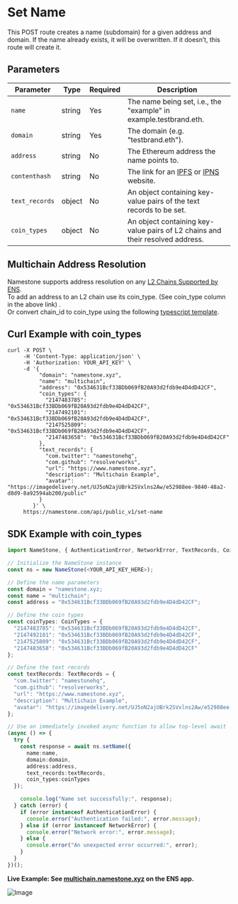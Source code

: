 # Set Name

This POST route creates a name (subdomain) for a given address and domain. If the name already exists, it will be overwritten. If it doesn’t, this route will create it.

## Parameters

| Parameter      | Type   | Required | Description                                                                                                                  |
| -------------- | ------ | -------- | ---------------------------------------------------------------------------------------------------------------------------- |
| `name`         | string | Yes      | The name being set, i.e., the "example" in example.testbrand.eth.                                                            |
| `domain`       | string | Yes      | The domain (e.g. "testbrand.eth").                                                                                           |
| `address`      | string | No       | The Ethereum address the name points to.                                                                                     |
| `contenthash`  | string | No       | The link for an [IPFS](https://docs.ipfs.tech/) or [IPNS](https://docs.ipfs.tech/concepts/ipns/#mutability-in-ipfs) website. |
| `text_records` | object | No       | An object containing key-value pairs of the text records to be set.                                                          |
| `coin_types`   | object | No       | An object containing key-value pairs of L2 chains and their resolved address.                                                |

## Multichain Address Resolution

Namestone supports address resolution on any [L2 Chains Supported by ENS](https://github.com/ensdomains/address-encoder/blob/master/docs/supported-cryptocurrencies.md).  
To add an address to an L2 chain use its coin_type. (See coin_type column in the above link) .  
Or convert chain_id to coin_type using the following [typescript template](https://stackblitz.com/edit/stackblitz-starters-mfk6i5?file=src%2Findex.ts).

## Curl Example with coin_types

```
curl -X POST \
     -H 'Content-Type: application/json' \
     -H 'Authorization: YOUR_API_KEY' \
     -d '{
          "domain": "namestone.xyz",
          "name": "multichain",
          "address": "0x534631Bcf33BDb069fB20A93d2fdb9e4D4dD42CF",
          "coin_types": {
            "2147483785": "0x534631Bcf33BDb069fB20A93d2fdb9e4D4dD42CF",
            "2147492101": "0x534631Bcf33BDb069fB20A93d2fdb9e4D4dD42CF",
            "2147525809": "0x534631Bcf33BDb069fB20A93d2fdb9e4D4dD42CF",
            "2147483658": "0x534631Bcf33BDb069fB20A93d2fdb9e4D4dD42CF"
          },
          "text_records": {
            "com.twitter": "namestonehq",
            "com.github": "resolverworks",
            "url": "https://www.namestone.xyz",
            "description": "Multichain Example",
            "avatar": "https://imagedelivery.net/UJ5oN2ajUBrk2SVxlns2Aw/e52988ee-9840-48a2-d8d9-8a92594ab200/public"
          }
        }' \
     https://namestone.com/api/public_v1/set-name
```

## SDK Example with coin_types

```typescript
import NameStone, { AuthenticationError, NetworkError, TextRecords, CoinTypes } from '@namestone/namestone-sdk';

// Initialize the NameStone instance
const ns = new NameStone(<YOUR_API_KEY_HERE>);

// Define the name parameters
const domain = "namestone.xyz;
const name = "multichain";
const address = "0x534631Bcf33BDb069fB20A93d2fdb9e4D4dD42CF";

// Define the coin types
const coinTypes: CoinTypes = {
  "2147483785": "0x534631Bcf33BDb069fB20A93d2fdb9e4D4dD42CF",
  "2147492101": "0x534631Bcf33BDb069fB20A93d2fdb9e4D4dD42CF",
  "2147525809": "0x534631Bcf33BDb069fB20A93d2fdb9e4D4dD42CF",
  "2147483658": "0x534631Bcf33BDb069fB20A93d2fdb9e4D4dD42CF"
};

// Define the text records
const textRecords: TextRecords = {
  "com.twitter": "namestonehq",
  "com.github": "resolverworks",
  "url": "https://www.namestone.xyz",
  "description": "Multichain Example",
  "avatar": "https://imagedelivery.net/UJ5oN2ajUBrk2SVxlns2Aw/e52988ee-9840-48a2-d8d9-8a92594ab200/public"
};

// Use an immediately invoked async function to allow top-level await
(async () => {
  try {
    const response = await ns.setName({
      name:name,
      domain:domain,
      address:address,
      text_records:textRecords,
      coin_types:coinTypes
  });

    console.log("Name set successfully:", response);
  } catch (error) {
    if (error instanceof AuthenticationError) {
      console.error("Authentication failed:", error.message);
    } else if (error instanceof NetworkError) {
      console.error("Network error:", error.message);
    } else {
      console.error("An unexpected error occurred:", error);
    }
  }
})();
```

**Live Example: See [multichain.namestone.xyz](https://app.ens.domains/multichain.namestone.xyz) on the ENS app.**

![Image](https://imagedelivery.net/UJ5oN2ajUBrk2SVxlns2Aw/05c36ee0-86f5-4875-4720-da70a1ae8600/highres)
